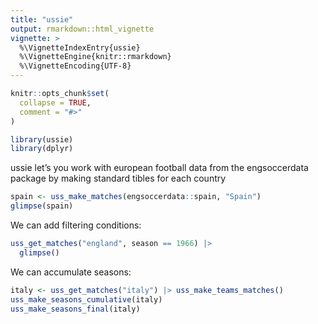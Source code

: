 ```yaml
---
title: "ussie"
output: rmarkdown::html_vignette
vignette: >
  %\VignetteIndexEntry{ussie}
  %\VignetteEngine{knitr::rmarkdown}
  %\VignetteEncoding{UTF-8}
---
```


```r
knitr::opts_chunk$set(
  collapse = TRUE,
  comment = "#>"
)
```

```r
library(ussie)
library(dplyr)
```

ussie let's you work with european football data from the engsoccerdata package by making standard tibles for each country

```r

spain <- uss_make_matches(engsoccerdata::spain, "Spain")
glimpse(spain)

```

We can add filtering conditions: 

```r

uss_get_matches("england", season == 1966) |> 
  glimpse()

```

We can accumulate seasons:

```r

italy <- uss_get_matches("italy") |> uss_make_teams_matches()
uss_make_seasons_cumulative(italy)
uss_make_seasons_final(italy)

```

